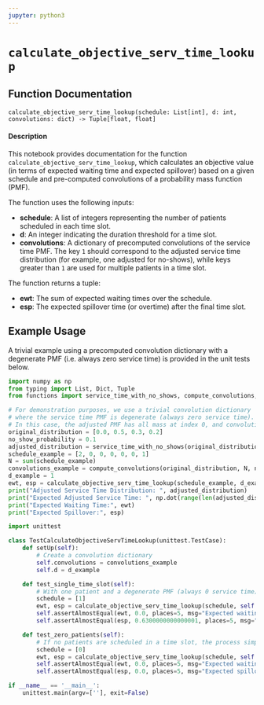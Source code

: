 ```yaml
---
jupyter: python3
---
```


# `calculate_objective_serv_time_lookup` {.unnumbered}

## Function Documentation

`calculate_objective_serv_time_lookup(schedule: List[int], d: int, convolutions: dict) -> Tuple[float, float]`

#### Description

This notebook provides documentation for the function `calculate_objective_serv_time_lookup`, which calculates an objective value (in terms of expected waiting time and expected spillover) based on a given schedule and pre-computed convolutions of a probability mass function (PMF). 

The function uses the following inputs:

- **schedule**: A list of integers representing the number of patients scheduled in each time slot.
- **d**: An integer indicating the duration threshold for a time slot.
- **convolutions**: A dictionary of precomputed convolutions of the service time PMF. The key `1` should correspond to the adjusted service time distribution (for example, one adjusted for no-shows), while keys greater than `1` are used for multiple patients in a time slot.

The function returns a tuple:

- **ewt**: The sum of expected waiting times over the schedule.
- **esp**: The expected spillover time (or overtime) after the final time slot.

## Example Usage

A trivial example using a precomputed convolution dictionary with a degenerate PMF (i.e. always zero service time) is provided in the unit tests below.


```python
import numpy as np
from typing import List, Dict, Tuple
from functions import service_time_with_no_shows, compute_convolutions, calculate_objective_serv_time_lookup

# For demonstration purposes, we use a trivial convolution dictionary
# where the service time PMF is degenerate (always zero service time).
# In this case, the adjusted PMF has all mass at index 0, and convolutions for any x are identical.
original_distribution = [0.0, 0.5, 0.3, 0.2]
no_show_probability = 0.1
adjusted_distribution = service_time_with_no_shows(original_distribution, no_show_probability)
schedule_example = [2, 0, 0, 0, 0, 0, 1]
N = sum(schedule_example)
convolutions_example = compute_convolutions(original_distribution, N, no_show_probability)
d_example = 1
ewt, esp = calculate_objective_serv_time_lookup(schedule_example, d_example, convolutions_example)
print("Adjusted Service Time Distribution: ", adjusted_distribution)
print("Expected Adjusted Service Time: ", np.dot(range(len(adjusted_distribution)), adjusted_distribution))
print("Expected Waiting Time:", ewt)
print("Expected Spillover:", esp)
```

```python
import unittest

class TestCalculateObjectiveServTimeLookup(unittest.TestCase):
    def setUp(self):
        # Create a convolution dictionary
        self.convolutions = convolutions_example
        self.d = d_example

    def test_single_time_slot(self):
        # With one patient and a degenerate PMF (always 0 service time), no waiting and spillover can be calculated by hand.
        schedule = [1]
        ewt, esp = calculate_objective_serv_time_lookup(schedule, self.d, self.convolutions)
        self.assertAlmostEqual(ewt, 0.0, places=5, msg="Expected waiting time should be 0")
        self.assertAlmostEqual(esp, 0.6300000000000001, places=5, msg="Expected spillover should be 0")

    def test_zero_patients(self):
        # If no patients are scheduled in a time slot, the process simply advances in time.
        schedule = [0]
        ewt, esp = calculate_objective_serv_time_lookup(schedule, self.d, self.convolutions)
        self.assertAlmostEqual(ewt, 0.0, places=5, msg="Expected waiting time should be 0 when no patients")
        self.assertAlmostEqual(esp, 0.0, places=5, msg="Expected spillover should be 0 when no patients")

if __name__ == '__main__':
    unittest.main(argv=[''], exit=False)
```

